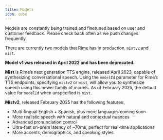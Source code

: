 ```yaml
---
title: Models
icon: cube
---
```


Models are constantly being trained and finetuned based on user and customer feedback. Please check back often as we push changes frequently.

There are currently two models that Rime has in production, `mistv2` and `mist`.

**Model v1 was released in April 2022 and has been deprecated.**

**Mist** is Rime’s next generation TTS engine, released April 2023, capable of synthesizing conversational speech. Using the `modelId` parameter for Rime’s TTS endpoints, specifying `mistv2` or `mist`, will allow you to synthesize speech using this newer family of models. As of February 2025, the default value for `modelId` when unspecified is `mist`.

**Mistv2**, released February 2025 has the following features:

* Multi-lingual English + Spanish, plus more languages coming soon
* More realistic speech with natural and contextual nuances
* Advanced pronunciation control
* Ultra-fast on-prem latency of ~70ms, perfect for real-time applications
* More accents, demographics, and speaking styles

